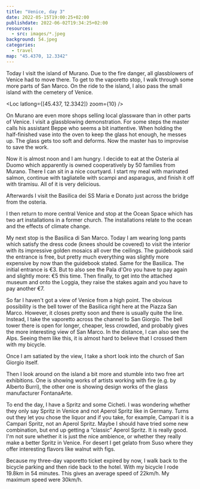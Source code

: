 ```yaml
---
title: "Venice, day 3"
date: 2022-05-15T19:00:25+02:00
publishdate: 2022-06-02T19:34:25+02:00
resources:
  - src: images/*.jpeg
background: 54.jpeg
categories:
  - travel
map: "45.4370, 12.3342"
---
```


Today I visit the island of Murano. Due to the fire danger, all glassblowers of
Venice had to move there. To get to the vaporetto stop, I walk through some more
parts of San Marco. On the ride to the island, I also pass the small island with
the cemetery of Venice.

<Loc latlong={[45.437, 12.3342]} zoom={10} />

<Gallery>
  <Rimg src="2.jpeg" alt="Venice" />
  <Rimg src="3.jpeg" alt="Venice" />
  <Rimg
    src="5.jpeg"
    caption="Chiesa di San Michele in Isola on the island with cemetery of Venice."
  />
</Gallery>

On Murano are even more shops selling local glassware than in other parts of
Venice. I visit a glassblowing demonstration. For some steps the master calls
his assistant Beppe who seems a bit inattentive. When holding the half-finished
vase into the oven to keep the glass hot enough, he messes up. The glass gets
too soft and deforms. Now the master has to improvise to save the work.

<Rimg src="7.jpeg" alt="Glassblowing demonstration" />

Now it is almost noon and I am hungry. I decide to eat at the Osteria al
Duomo which apparently is owned cooperatively by 50 families from Murano. There
I can sit in a nice courtyard. I start my meal with marinated salmon, continue
with tagliatelle with scampi and asparagus, and finish it off with tiramisu.
All of it is very delicious.

Afterwards I visit the Basilica dei SS Maria e Donato just across the bridge
from the osteria.

<Rimg src="9.jpeg" alt="Basilica dei SS Maria e Donato" />

<Gallery>
  <Rimg src="11.jpeg" caption="A mosaic on the basilica's floor." />
  <Rimg src="12.jpeg" caption="A gilded glass mosaic of Mary." />
</Gallery>

I then return to more central Venice and stop at the Ocean Space which has
two art installations in a former church. The installations relate to the ocean
and the effects of climate change.

<Gallery>
  <Rimg
    src="13.jpeg"
    caption="Sometimes you find small devotional places in Venice's streets."
  />
  <Rimg src="14.jpeg" alt="Venice" />
  <Rimg src="15.jpeg" caption="Interior of the church housing Ocean Space." />
</Gallery>

My next stop is the Basilica di San Marco. Today I am wearing long pants which
satisfy the dress code (knees should be covered) to visit the interior with its
impressive golden mosaics all over the ceilings. The guidebook said the entrance
is free, but pretty much everything was slightly more expensive by now than the
guidebook stated. Same for the Basilica. The initial entrance is €3. But to also
see the Pala d'Oro you have to pay again and slightly more: €5 this time. Then
finally, to get into the attached museum and onto the Loggia, they raise the
stakes again and you have to pay another €7.

<Gallery>
  <Rimg src="17.jpeg" alt="Basilica di San Marco" />
  <Rimg src="18.jpeg" caption="Dome showing the Genesis" />
</Gallery>

<Rimg src="22.jpeg" caption="Pala d'Oro" />

<Gallery>
  <Rimg src="24.jpeg" caption="Sarcophagus of San Marco" />
  <Rimg src="25.jpeg" alt="Basilica di San Marco" />
  <Rimg src="27.jpeg" caption="Dome showing prophets" />
  <Rimg src="28.jpeg" caption="Family tree of Jesus" />
  <Rimg src="30.jpeg" caption="A mosaic on the floor" />
  <Rimg src="32.jpeg" alt="A mosaic on the floor" />
</Gallery>

<Rimg src="34.jpeg" alt="Basilica di San Marco" />

<Gallery>
  <Rimg src="35.jpeg" alt="Basilica di San Marco" />
  <Rimg src="38.jpeg" caption="Family tree of Jesus" />
</Gallery>

<Rimg
  src="40.jpeg"
  caption="The original bronce horses from the Loggia (which have been replaced by copies). The scratches are on purpose to reduce reflectivity."
/>

<Gallery>
  <Rimg src="41.jpeg" alt="Basilica di San Marco" />
  <Rimg src="52.jpeg" alt="Basilica di San Marco" />
  <Rimg src="42.jpeg" caption="Piazza San Marco" />
  <Rimg src="43.jpeg" caption="Piazzetta San Marco" />
</Gallery>

<Rimg src="44.jpeg" caption="Biblioteca Nazionale Marciana" />

<Gallery>
  <Rimg src="45.jpeg" caption="Bell tower of the Basilica" />
  <Rimg src="47.jpeg" alt="Torre dell'Orologio" />
  <Rimg src="50.jpeg" caption="Torre dell'Orologio" />
</Gallery>

<Rimg src="51.jpeg" alt="Basilica di San Marco" />

So far I haven't got a view of Venice from a high point. The obvious possibility
is the bell tower of the Basilica right here at the Piazza San Marco. However,
it closes pretty soon and there is usually quite the line. Instead, I take the
vaporetto across the channel to San Giorgio. The bell tower there is open for
longer, cheaper, less crowded, and probably gives the more interesting view of
San Marco. In the distance, I can also see the Alps. Seeing them like this, it is
almost hard to believe that I crossed them with my bicycle.

<Pano2x src="1.jpeg" alt="View from San Giorgio" />

<Gallery>
  <Rimg src="54.jpeg" caption="In the distance you can see the Alps." />
  <Rimg src="57.jpeg" alt="View from San Giorgio" />
  <Rimg src="59.jpeg" alt="View from San Giorgio" />
  <Rimg src="61.jpeg" alt="View from San Giorgio" />
</Gallery>

Once I am satiated by the view, I take a short look into the church of San
Giorgio itself.

<Gallery>
  <Rimg src="62.jpeg" caption="Another floor mosaic" />
  <Rimg src="63.jpeg" caption="Painting of the Last Supper by Tintoretto" />
  <Rimg src="66.jpeg" caption="Chiesa di San Giorgio Maggiore" />
</Gallery>

Then I look around on the island a bit more and stumble into two free art
exhibitions. One is showing works of artists working with fire (e.g. by Alberto
Burri), the other one is showing design works of the glass manufacturer
FontanaArte.

<Rimg
  src="68.jpeg"
  caption="Table from the FontanaArte exhibition. It fits the way how I got to Venice."
/>

To end the day, I have a Spritz and some Cicheti. I was wondering whether they
only say Spritz in Venice and not Aperol Spritz like in Germany. Turns out they
let you chose the liquor and if you take, for example, Campari it is a Campari
Spritz, not an Aperol Spritz. Maybe I should have tried some new combination,
but end up getting a “classic” Aperol Spritz. It is really good. I'm not sure
whether it is just the nice ambience, or whether they really make a better
Spritz in Venice. For desert I get gelato from Suso where they offer interesting
flavors like walnut with figs.

<Rimg src="69.jpeg" caption="San Marco seen from San Giorgio" />

Because my three-day vaporetto ticket expired by now, I walk back to the bicycle
parking and then ride back to the hotel. With my bicycle I rode 19.8km in 54
minutes. This gives an average speed of 22km/h. My maximum speed were 30km/h.

<Nextday />
